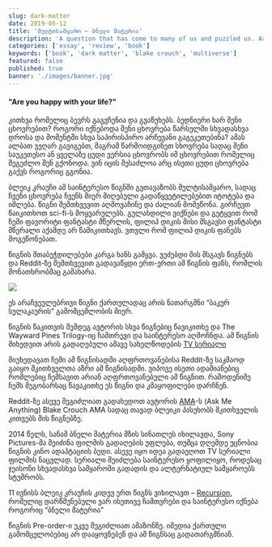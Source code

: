 ```yaml
---
slug: dark-matter
date: 2019-05-12
title: 'მულტისამყარო – ბნელი მატერია'
description: 'A question that has come to many of us and puzzled us. Are you happy with your life? What would your life be like at different times and moments in the past to make other opposite choices? We may not understand this anymore, but imagine a life where your best or worst version lives the life you could have had. Who knows, maybe you will not have such a bad life as you think.'
categories: ['essay', 'review', 'book']
keywords: ['book', 'dark matter', 'blake crouch', 'multiverse']
featured: false
published: true
banner: './images/banner.jpg'
---
```



<p align="middle">
  <Cover className="w-[300px] mb-16" src="https://zolianipanda.files.wordpress.com/2019/05/1557658802_featured.jpeg?w=808" />
</p>

#### "Are you happy with your life?"

კითხვა რომელიც ბევრს გაგვჩენია და გვაწუხებს. ბედნიერი ხარ შენი ცხოვრებით? როგორი იქნებოდა შენი ცხოვრება წარსულში სხვადასხვა დროსა და მომენტში სხვა საპირისპირო არჩევანი გაგეკეთებინა? ამას ალბათ ვეღარ გავიგებთ, მაგრამ წარმოიდგინეთ სხოვრება სადაც შენი საუკეთესო ან ყველაზე ცუდი ვერსია ცხოვრობს იმ ცხოვრებით რომელიც შეგეძლო შენ გქონოდა. ვინ იცის შესაძლოა არც ისეთი ცუდი ცხოვრება გაქვს როგორიც გგონია.

ბლეიკ კრაუჩი ამ საინტერესო წიგნში გვთავაზობს მულტისამყარო, სადაც ჩვენი ცხოვრება ჩვენს მიერ მიღებული გადაწყვეტილებებით იტოტება და იშლება. წიგნი შემთხვევით აღმოვაჩინე და ძალიან მომეწონა. გირჩევთ წაიკითხოთ sci-fi-ს მოყვარულებს. გულახდილი ვიქნები და გეტყვით რომ ჩემი ფავორიტი ფანტასტი მწერლის, ფილიპ დიკის მისი მსგავსი ფანტასტი მწერალი აქამდე არ წამიკითხავს. ვთვლი რომ ფილიპ დიკის ფანებს მოგეწონებათ.

წიგნის შთაბეჭდილებები კარგა ხანს გამყვა. ვეძებდი მის მსგავს წიგნებს და Reddit-ზე შემთხვევით გადავაწყდი ერთ-ერთი ამ წიგნის ფანს, რომლის მონათხრობმაც გამახარა.

![](https://zolianipanda.files.wordpress.com/2019/05/cleanshot-2019-05-09-at-13.55.19402x.png?w=663&h=203&zoom=2)

ეს არაჩვეულებრივი წიგნი ქართულადაც არის ნათარგმნი “ბაკურ სულაკაურის” გამომცემლობის მიერ.

წიგნის წაკითვის შემდეგ ავტორის სხვა წიგნებიც წავიკითხე და The Wayward Pines Trilogy-იც ჩამთრევი და საინტერესო აღმოჩნდა. ამ წიგნის მიხედვით არის გადაღებული ამავე სახელწოდების [TV სერიალი](https://www.imdb.com/title/tt2618986/)

მიუხედავათ ჩემი ამ წიგნისადმი აღფრთოვანებისა Reddit-ზე საკმაოდ გაიყო მკითხველთა აზრი ამ წიგნისადმი. ვიპოვე ისეთი ადამიანებიც რომლებიც ჩემსავით არიან აღფრთოვანებული ამ წიგნით. რამოდენიმე ჩემს მეგობარსაც წავაკითხე ეს წიგნი და კმაყოფილები დარჩნენ.

Reddit-ზე ასევე შეგიძლიათ გადახედოთ ავტორის [AMA](https://www.reddit.com/r/books/comments/6khslt/im_blake_crouch_author_of_the_wayward_pines/)-ს (Ask Me Anything) Blake Crouch AMA სადაც თავად ბლეიკი პასუხობს მკითხველის კითვებს მის წიგნებზე.

2014 წელს, სანამ ბნელი მატერია მზის სინათლეს იხილავდა, Sony Pictures-მა შეიძინა ფილმის გადაღების უფლება, თუმცა დღემდე უცნობია წიგნის კინო ადაპტაციის ბედი. ასევე იყო იდეა გადაეღოთ TV სერიალი ფილმის ნაცვლად. სერიალი შეიძლება საინტერესო ყოფილიყო, როდესაც ჯეისონი სხვადასხვა სამყაროში გადადის და ალტერნატიულ სამყაროებს სტუმრობს.

11 ივნისს ბლეიკ კრაუჩის კიდევ ერთ წიგნს ვიხილავთ – [Recursion](https://www.goodreads.com/book/show/42046112-recursion), რომელიც დარწმუნებული ვარ ისეთივე ჩამთვრები და საინტერესო იქნება როგორიც “ბნელი მატერია”

<p align="middle">
  <Cover src="https://zolianipanda.files.wordpress.com/2019/05/811i2li31-l.jpg?w=180&h=1034&zoom=2" />
</p>

წიგნის Pre-order-ი უკვე შეგიძლიათ ამაზონზე. იმედია ქართული გამომცელობებიც არ დააყოვნებენ და ამ წიგნსაც გადათარგმნიან.
